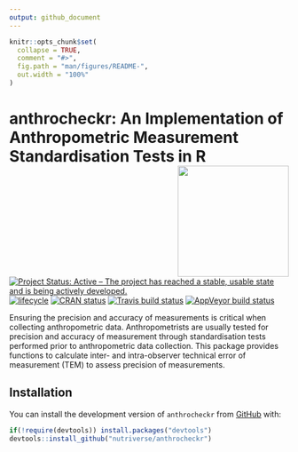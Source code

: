 ```yaml
---
output: github_document
---
```


<!-- README.md is generated from README.Rmd. Please edit that file -->

```r
knitr::opts_chunk$set(
  collapse = TRUE,
  comment = "#>",
  fig.path = "man/figures/README-",
  out.width = "100%"
)
```
# anthrocheckr: An Implementation of Anthropometric Measurement Standardisation Tests in R <img src="man/figures/anthrocheckr.png" width="200" align="right" />

[![Project Status: Active – The project has reached a stable, usable state and is being actively developed.](https://www.repostatus.org/badges/latest/active.svg)](https://www.repostatus.org/#active)
[![lifecycle](https://img.shields.io/badge/lifecycle-maturing-blue.svg)](https://www.tidyverse.org/lifecycle/#maturing)
[![CRAN status](https://www.r-pkg.org/badges/version/anthrocheckr)](https://cran.r-project.org/package=anthrocheckr)
[![Travis build status](https://travis-ci.org/nutriverse/anthrocheckr.svg?branch=master)](https://travis-ci.org/nutriverse/anthrocheckr)
[![AppVeyor build status](https://ci.appveyor.com/api/projects/status/github/nutriverse/anthrocheckr?branch=master&svg=true)](https://ci.appveyor.com/project/nutriverse/anthrocheckr)

Ensuring the precision and accuracy of measurements is critical when collecting anthropometric data. Anthropometrists are usually tested for precision and accuracy of measurement through standardisation tests performed prior to anthropometric data collection. This package provides functions to calculate inter- and intra-observer technical error of measurement (TEM) to assess precision of measurements.

## Installation

You can install the development version of `anthrocheckr` from [GitHub](https://github.com/nutriverse/anthrocheckr) with:

```r
if(!require(devtools)) install.packages("devtools")
devtools::install_github("nutriverse/anthrocheckr")
```


